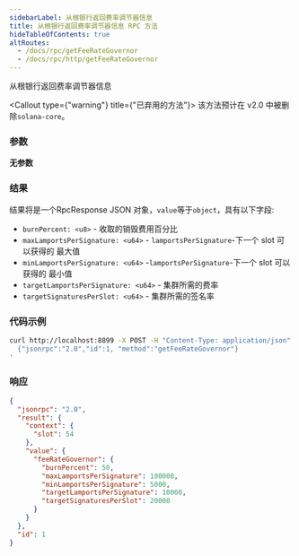 ```yaml
---
sidebarLabel: 从根银行返回费率调节器信息
title: 从根银行返回费率调节器信息 RPC 方法
hideTableOfContents: true
altRoutes:
  - /docs/rpc/getFeeRateGovernor
  - /docs/rpc/http/getFeeRateGovernor
---
```


从根银行返回费率调节器信息

<Callout type={"warning"} title={"已弃用的方法"}>
  该方法预计在 v2.0 中被删除`solana-core`。
</Callout>

<DocSideBySide>

<DocLeftSide>

### 参数

**无参数**

### 结果

结果将是一个RpcResponse JSON 对象，`value`等于`object`，具有以下字段:

- `burnPercent: <u8>` - 收取的销毁费用百分比
- `maxLamportsPerSignature: <u64>` - `lamportsPerSignature`-下一个 slot 可以获得的
  最大值
- `minLamportsPerSignature: <u64>` -`lamportsPerSignature`-下一个 slot 可以获得的
  最小值
- `targetLamportsPerSignature: <u64>` - 集群所需的费率
- `targetSignaturesPerSlot: <u64>` - 集群所需的签名率

</DocLeftSide>

<DocRightSide>

### 代码示例

```bash
curl http://localhost:8899 -X POST -H "Content-Type: application/json" -d '
  {"jsonrpc":"2.0","id":1, "method":"getFeeRateGovernor"}
'
```

### 响应

```json
{
  "jsonrpc": "2.0",
  "result": {
    "context": {
      "slot": 54
    },
    "value": {
      "feeRateGovernor": {
        "burnPercent": 50,
        "maxLamportsPerSignature": 100000,
        "minLamportsPerSignature": 5000,
        "targetLamportsPerSignature": 10000,
        "targetSignaturesPerSlot": 20000
      }
    }
  },
  "id": 1
}
```

</DocRightSide>
</DocSideBySide>
